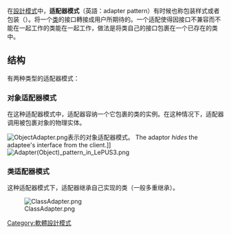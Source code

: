 {{Unreferenced|time=2020-07-02T02:04:11+00:00}}
{{noteTA|G1=IT
|1=zh-cn:类; zh-tw:類別;
|2=zh-cn:类型; zh-tw:類型;
}}
在[[设计模式_(计算机)|設計模式]]中，'''适配器模式'''（英語：adapter pattern）有时候也称包装样式或者包装（{{lang-en|wrapper}}）。将一个[[类_(计算机科学)|类]]的接口轉接成用户所期待的。一个适配使得因接口不兼容而不能在一起工作的类能在一起工作，做法是将类自己的接口包裹在一个已存在的类中。

== 结构 ==
有两种类型的适配器模式：

=== 对象适配器模式 ===
在这种适配器模式中，适配器容纳一个它包裹的类的实例。在这种情况下，适配器调用被包裹对象的物理实体。

[[File:ObjectAdapter.png|thumb]]表示的对象适配器模式。 The adaptor ''hides'' the adaptee's interface from the client.]]
[[File:Adapter(Object)_pattern_in_LePUS3.png|thumb]]

=== 类适配器模式 ===
这种适配器模式下，适配器继承自己实现的类（一般多重继承）。

[[File:ClassAdapter.png|thumb]] 
<!--
[[File:Adapter(Class)_pattern_in_LePUS3.png|thumb]]]]
-->


{{软件设计模式}}
[[Category:軟體設計模式|Category:軟體設計模式]]